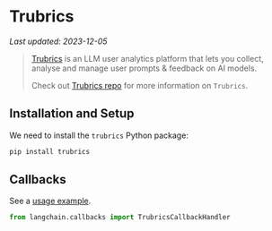 # Trubrics
*Last updated: 2023-12-05*


>[Trubrics](https://trubrics.com) is an LLM user analytics platform that lets you collect, analyse and manage user
prompts & feedback on AI models.
>
>Check out [Trubrics repo](https://github.com/trubrics/trubrics-sdk) for more information on `Trubrics`.

## Installation and Setup

We need to install the  `trubrics` Python package:

```bash
pip install trubrics
```


## Callbacks

See a [usage example](/docs/integrations/callbacks/trubrics).

```python
from langchain.callbacks import TrubricsCallbackHandler
```

